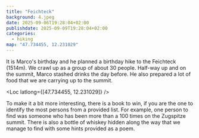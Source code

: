 ```yaml
---
title: "Feichteck"
background: 4.jpeg
date: 2025-09-06T19:28:04+02:00
publishdate: 2025-09-09T19:28:04+02:00
categories:
  - hiking
map: "47.734455, 12.231029"
---
```


It is Marco's birthday and he planned a birthday hike to the Feichteck (1514m).
We crawl up as a group of about 30 people. Half-way up and on the summit, Marco
stashed drinks the day before. He also prepared a lot of food that we are
carrying up to the summit.

<Loc latlong={[47.734455, 12.231029]} />

To make it a bit more interesting, there is a book to win, if you are the one to
identify the most persons from a provided list. For example, one person to find
was someone who has been more than a 100 times on the Zugspitze summit. There is
also a bottle of whiskey hidden along the way that we manage to find with some
hints provided as a poem.

<Gallery>
  <Rimg src="3.jpeg" caption="Crawling up the mountain." />
  <Rimg src="2.jpeg" caption="At the summit." />
  <Rimg src="1.jpeg" caption="Lots of food." />
  <Rimg src="4.jpeg" alt="Group picture" />
</Gallery>
